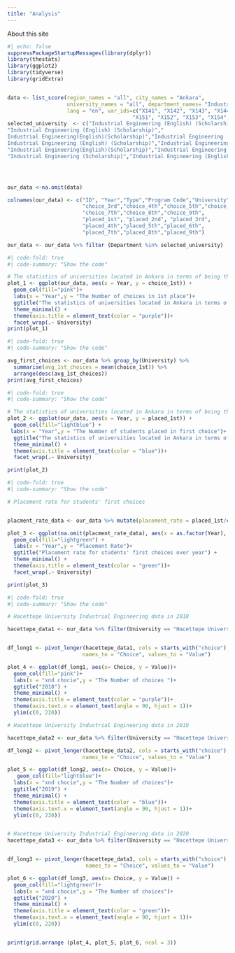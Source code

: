 ```yaml
---
title: "Analysis"
---
```


About this site

```r
#| echo: false
suppressPackageStartupMessages(library(dplyr))
library(thestats)
library(ggplot2)
library(tidyverse)
library(gridExtra)


data <- list_score(region_names = "all", city_names = "Ankara",
                   university_names = "all", department_names= "Industrial Engineering",
                   lang = "en", var_ids=c("X141", "X142", "X143", "X144", "X145", "X146","X147", "X148", "X149", 
                                        "X151", "X152", "X153", "X154", "X155", "X156", "X157", "X158", "X159"))
selected_university  <- c("Industrial Engineering (English) (Scholarship)","Industrial Engineering (English)","Industrial Engineering(English)",
"Industrial Engineering (English) (Scholarship)","	
Industrial Engineering(English)(Scholarship)","Industrial Engineering (Scholarship)","	
Industrial Engineering (English) (Scholarship)","Industrial Engineering(English)(Scholarship)","Industrial Engineering (English) (Scholarship)",
"Industrial Engineering(English)(Scholarship)","Industrial Engineering (English)","Industrial Engineering(English)","Industrial Engineering (Scholarship)",
"Industrial Engineering (Scholarship)","Industrial Engineering (English) (Scholarship)","Industrial Engineering (English) (Scholarship)")




our_data <-na.omit(data)

colnames(our_data) <- c("ID", "Year","Type","Program Code","University","Faculty","Department","choice_1st","choice_2nd",
                        "choice_3rd","choice_4th","choice_5th","choice_6th",
                        "choice_7th","choice_8th","choice_9th",
                        "placed_1st", "placed_2nd", "placed_3rd",
                        "placed_4th","placed_5th","placed_6th",
                        "placed_7th","placed_8th","placed_9th")

our_data <- our_data %>% filter (Department %in% selected_university)

```


```r
#| code-fold: true
#| code-summary: "Show the code"

# The statistics of universities located in Ankara in terms of being the first choice for  students
plot_1 <- ggplot(our_data, aes(x = Year, y = choice_1st)) +
  geom_col(fill="pink")+
  labs(x = "Year",y = "The Number of choices in 1st place")+
  ggtitle("The statistics of universities located in Ankara in terms of being the first choice for students") +
  theme_minimal() +
  theme(axis.title = element_text(color = "purple"))+
  facet_wrap(.~ University)
print(plot_1)

```

```r
#| code-fold: true
#| code-summary: "Show the code"

avg_first_choices <- our_data %>% group_by(University) %>% 
  summarise(avg_1st_choices = mean(choice_1st)) %>%
  arrange(desc(avg_1st_choices))
print(avg_first_choices)
```

```r

#| code-fold: true
#| code-summary: "Show the code"

# The statistics of universities located in Ankara in terms of being the placed in 1st choice for students
plot_2 <- ggplot(our_data, aes(x = Year, y = placed_1st)) + 
  geom_col(fill="lightblue") +
 labs(x = "Year",y = "The Number of students placed in first choice")+
  ggtitle("The statistics of universities located in Ankara in terms of being the placed in first choice for students") +
  theme_minimal() +
  theme(axis.title = element_text(color = "blue"))+
  facet_wrap(.~ University)

print(plot_2)
```

```r
#| code-fold: true
#| code-summary: "Show the code"

# Placement rate for students' first choices


placment_rate_data <- our_data %>% mutate(placement_rate = placed_1st/choice_1st) %>% select(Year, University, placement_rate)

plot_3 <- ggplot(na.omit(placment_rate_data), aes(x = as.factor(Year), y = placement_rate)) +
  geom_col(fill="lightgreen") +
  labs(x = "Year",y = "Placement Rate")+
  ggtitle("Placement rate for students' first choices over year") +
  theme_minimal() +
  theme(axis.title = element_text(color = "green"))+
  facet_wrap(.~ University)

print(plot_3)

```

```r

#| code-fold: true
#| code-summary: "Show the code"

# Hacettepe University Industrial Engineering data in 2018

hacettepe_data1 <- our_data %>% filter(University == "Hacettepe University",Year == 2018)


df_long1 <- pivot_longer(hacettepe_data1, cols = starts_with("choice"),
                        names_to = "Choice", values_to = "Value")

plot_4 <- ggplot(df_long1, aes(x= Choice, y = Value))+
  geom_col(fill="pink")+
  labs(x = "xnd chocie",y = "The Number of choices ")+
  ggtitle("2018") +
  theme_minimal() +
  theme(axis.title = element_text(color = "purple"))+
  theme(axis.text.x = element_text(angle = 90, hjust = 1))+
  ylim(c(0, 220))

# Hacettepe University Industrial Engineering data in 2019

hacettepe_data2 <- our_data %>% filter(University == "Hacettepe University",Year == 2019)

df_long2 <- pivot_longer(hacettepe_data2, cols = starts_with("choice"),
                        names_to = "Choice", values_to = "Value")

plot_5 <- ggplot(df_long2, aes(x= Choice, y = Value))+
   geom_col(fill="lightblue")+
  labs(x = "xnd chocie",y = "The Number of choices")+
  ggtitle("2019") +
  theme_minimal() +
  theme(axis.title = element_text(color = "blue"))+
  theme(axis.text.x = element_text(angle = 90, hjust = 1))+
  ylim(c(0, 220))


# Hacettepe University Industrial Engineering data in 2020
hacettepe_data3 <- our_data %>% filter(University == "Hacettepe University",Year == 2020)


df_long3 <- pivot_longer(hacettepe_data3, cols = starts_with("choice"),
                         names_to = "Choice", values_to = "Value")

plot_6 <- ggplot(df_long3, aes(x= Choice, y = Value)) + 
  geom_col(fill="lightgreen")+
  labs(x = "xnd chocie",y = "The Number of choices")+
  ggtitle("2020") +
  theme_minimal() +
  theme(axis.title = element_text(color = "green"))+
  theme(axis.text.x = element_text(angle = 90, hjust = 1))+
  ylim(c(0, 220))


print(grid.arrange (plot_4, plot_5, plot_6, ncol = 3))

```




